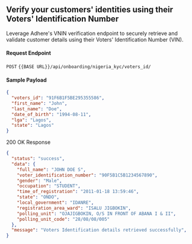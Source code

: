 ## Verify your customers' identities using their Voters' Identification Number

Leverage Adhere's VNIN verification endpoint to securely retrieve and validate customer details using their Voters' Identification Number (VIN).

#### Request Endpoint

`POST` `{{BASE URL}}/api/onboarding/nigeria_kyc/voters_id/`

#### Sample Payload

```json
{
  "voters_id": "91F6B1F5BE295355586",
  "first_name": "John",
  "last_name": "Doe",
  "date_of_birth": "1994-08-11",
  "lga": "Lagos",
  "state": "Lagos"
}
```

200 OK Response

```json
{
  "status": "success",
  "data": {
    "full_name": "JOHN DOE S",
    "voter_identification_number": "90F5B1C5B1234567890",
    "gender": "Male",
    "occupation": "STUDENT",
    "time_of_registration": "2011-01-18 13:59:46",
    "state": "ONDO",
    "local_government": "IDANRE",
    "registration_area_ward": "ISALU JIGBOKIN",
    "polling_unit": "OJAJIGBOKIN, O/S IN FRONT OF ABANA I & II",
    "polling_unit_code": "28/08/08/005"
  },
  "message": "Voters Identification details retrieved successfully",
}
```
